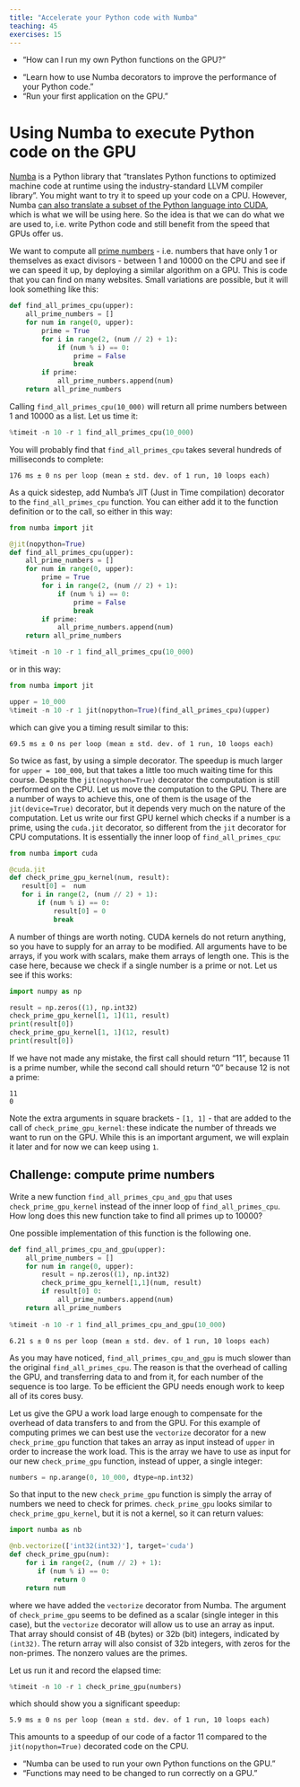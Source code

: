 ```yaml
---
title: "Accelerate your Python code with Numba"
teaching: 45
exercises: 15
---
```


:::::::::::::::::::::::::::::::::::::: questions
- "How can I run my own Python functions on the GPU?"
::::::::::::::::::::::::::::::::::::::

:::::::::::::::::::::::::::::::::::::: objectives
- "Learn how to use Numba decorators to improve the performance of your Python code."
- "Run your first application on the GPU."
::::::::::::::::::::::::::::::::::::::

# Using Numba to execute Python code on the GPU

[Numba](http://numba.pydata.org/) is a Python library that "translates Python functions to optimized machine code at runtime using the industry-standard LLVM compiler library". You might want to try it to speed up your code on a CPU. However, Numba [can also translate a subset of the Python language into CUDA](https://numba.pydata.org/numba-doc/latest/cuda/overview.html), which is what we will be using here. So the idea is that we can do what we are used to, i.e. write Python code and still benefit from the speed that GPUs offer us.

We want to compute all [prime numbers](https://en.wikipedia.org/wiki/Prime_number) - i.e. numbers that have only 1 or themselves as exact divisors - between 1 and 10000 on the CPU and see if we can speed it up, by deploying a similar algorithm on a GPU. 
This is code that you can find on many websites. Small variations are possible, but it will look something like this:

~~~python
def find_all_primes_cpu(upper):
    all_prime_numbers = []
    for num in range(0, upper):
        prime = True
        for i in range(2, (num // 2) + 1):
            if (num % i) == 0:
                prime = False
                break
        if prime:
            all_prime_numbers.append(num)
    return all_prime_numbers
~~~

Calling `find_all_primes_cpu(10_000)` will return all prime numbers between 1 and 10000 as a list. Let us time it:

~~~python
%timeit -n 10 -r 1 find_all_primes_cpu(10_000)
~~~

You will probably find that `find_all_primes_cpu` takes several hundreds of milliseconds to complete:

~~~output
176 ms ± 0 ns per loop (mean ± std. dev. of 1 run, 10 loops each)
~~~

As a quick sidestep, add Numba's JIT (Just in Time compilation) decorator to the `find_all_primes_cpu` function. You can either add it to the function definition or to the call, so either in this way:

~~~python
from numba import jit

@jit(nopython=True)
def find_all_primes_cpu(upper):
    all_prime_numbers = []
    for num in range(0, upper):
        prime = True
        for i in range(2, (num // 2) + 1):
            if (num % i) == 0:
                prime = False
                break
        if prime:
            all_prime_numbers.append(num)
    return all_prime_numbers

%timeit -n 10 -r 1 find_all_primes_cpu(10_000)
~~~

or in this way:

~~~python
from numba import jit

upper = 10_000
%timeit -n 10 -r 1 jit(nopython=True)(find_all_primes_cpu)(upper)
~~~

which can give you a timing result similar to this:

~~~output
69.5 ms ± 0 ns per loop (mean ± std. dev. of 1 run, 10 loops each)
~~~

So twice as fast, by using a simple decorator. The speedup is much larger for `upper = 100_000`, but that takes a little too much waiting time for this course.
Despite the `jit(nopython=True)` decorator the computation is still performed on the CPU.
Let us move the computation to the GPU.
There are a number of ways to achieve this, one of them is the usage of the `jit(device=True)` decorator, but it depends very much on the nature of the computation.
Let us write our first GPU kernel which checks if a number is a prime, using the `cuda.jit` decorator, so different from the `jit` decorator for CPU computations.
It is essentially the inner loop of `find_all_primes_cpu`:

~~~python
from numba import cuda

@cuda.jit
def check_prime_gpu_kernel(num, result):
   result[0] =  num
   for i in range(2, (num // 2) + 1):
       if (num % i) == 0:
           result[0] = 0
           break
~~~

A number of things are worth noting. CUDA kernels do not return anything, so you have to supply for an array to be modified. All arguments have to be arrays, if you work with scalars, make them arrays of length one. This is the case here, because we check if a single number is a prime or not. Let us see if this works:

~~~python
import numpy as np

result = np.zeros((1), np.int32)
check_prime_gpu_kernel[1, 1](11, result)
print(result[0])
check_prime_gpu_kernel[1, 1](12, result)
print(result[0])
~~~

If we have not made any mistake, the first call should return "11", because 11 is a prime number, while the second call should return "0" because 12 is not a prime:

~~~output
11
0
~~~

Note the extra arguments in square brackets - `[1, 1]` - that are added to the call of `check_prime_gpu_kernel`: these indicate the number of threads we want to run on the GPU.
While this is an important argument, we will explain it later and for now we can keep using `1`.

:::::::::::::::::::::::::::::::::::::: challenge
## Challenge: compute prime numbers

Write a new function `find_all_primes_cpu_and_gpu` that uses `check_prime_gpu_kernel` instead of the inner loop of `find_all_primes_cpu`.
How long does this new function take to find all primes up to 10000?

::::::::::::::::::::::::::::::::::::: solution

One possible implementation of this function is the following one.

~~~python
def find_all_primes_cpu_and_gpu(upper):
    all_prime_numbers = []
    for num in range(0, upper):
        result = np.zeros((1), np.int32)
        check_prime_gpu_kernel[1,1](num, result)
        if result[0] 0:
            all_prime_numbers.append(num)
    return all_prime_numbers
   
%timeit -n 10 -r 1 find_all_primes_cpu_and_gpu(10_000)
~~~

~~~output
6.21 s ± 0 ns per loop (mean ± std. dev. of 1 run, 10 loops each)
~~~

As you may have noticed, `find_all_primes_cpu_and_gpu` is much slower than the original `find_all_primes_cpu`.
The reason is that the overhead of calling the GPU, and transferring data to and from it, for each number of the sequence is too large.
To be efficient the GPU needs enough work to keep all of its cores busy.
:::::::::::::::::::::::::::::::::::::
::::::::::::::::::::::::::::::::::::::

Let us give the GPU a work load large enough to compensate for the overhead of data transfers to and from the GPU. For this example of computing primes we can best use the `vectorize` decorator for a new `check_prime_gpu` function that takes an array as input instead of `upper` in order to increase the work load. This is the array we have to use as input for our new `check_prime_gpu` function, instead of upper, a single integer:

~~~python
numbers = np.arange(0, 10_000, dtype=np.int32)
~~~

So that input to the new `check_prime_gpu` function is simply the array of numbers we need to check for primes. `check_prime_gpu` looks similar to `check_prime_gpu_kernel`, but it is not a kernel, so it can return values:

~~~python
import numba as nb

@nb.vectorize(['int32(int32)'], target='cuda')
def check_prime_gpu(num):
    for i in range(2, (num // 2) + 1):
       if (num % i) == 0:
           return 0
    return num
~~~

where we have added the `vectorize` decorator from Numba. The argument of `check_prime_gpu` seems to be defined as a scalar (single integer in this case), but the `vectorize` decorator will allow us to use an array as input. That array should consist of 4B (bytes) or 32b (bit) integers, indicated by `(int32)`. The return array will also consist of 32b integers, with zeros for the non-primes. The nonzero values are the primes. 

Let us run it and record the elapsed time:

~~~python
%timeit -n 10 -r 1 check_prime_gpu(numbers)
~~~

which should show you a significant speedup:

~~~output
5.9 ms ± 0 ns per loop (mean ± std. dev. of 1 run, 10 loops each)
~~~

This amounts to a speedup of our code of a factor 11 compared to the `jit(nopython=True)` decorated code on the CPU.

:::::::::::::::::::::::::::::::::::::: keypoints
- "Numba can be used to run your own Python functions on the GPU."
- "Functions may need to be changed to run correctly on a GPU."
::::::::::::::::::::::::::::::::::::::
